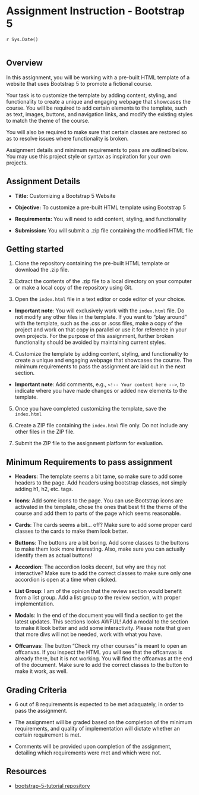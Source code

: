 # Assignment Instruction - Bootstrap 5
`r Sys.Date()`

```r
```


## Overview

In this assignment, you will be working with a pre-built HTML template of a
website that uses Bootstrap 5 to promote a fictional course. 

Your task is to customize the template by adding content, styling, and
functionality to create a unique and engaging webpage that showcases the
course. You will be required to add certain elements to the template, such as
text, images, buttons, and navigation links, and modify the existing styles
to match the theme of the course.

You will also be required to make sure that certain classes are restored so
as to resolve issues where functionality is broken.

Assignment details and minimum requirements to pass are outlined below. You
may use this project style or syntax as inspiration for your own projects.

## Assignment Details

- **Title:** Customizing a Bootstrap 5 Website

- **Objective:** To customize a pre-built HTML template using Bootstrap 5

- **Requirements:** You will need to add content, styling, and functionality

- **Submission:** You will submit a .zip file containing the modified HTML
  file

## Getting started

1. Clone the repository containing the pre-built HTML template or download
   the .zip file.

2. Extract the contents of the .zip file to a local directory on your
   computer or make a local copy of the repository using Git.

3. Open the `index.html` file in a text editor or code editor of your choice.

- **Important note**: You will exclusively work with the `index.html` file.
   Do not modify any other files in the template. If you want to "play
   around" with the template, such as the .css or .scss files, make a copy of
   the project and work on that copy in parallel or use it for reference in
   your own projects. For the purpose of this assignment, further broken
   functionality should be avoided by maintaining current styles.

4. Customize the template by adding content, styling, and functionality to
  create a unique and engaging webpage that showcases the course. The minimum
  requirements to pass the assignment are laid out in the next section.

- **Important note**: Add comments, e.g., `<!-- Your content here -->`, to
 indicate where you have made changes or added new elements to the template.

5. Once you have completed customizing the template, save the `index.html`

6. Create a ZIP file containing the `index.html` file only. Do not include
  any other files in the ZIP file.

7. Submit the ZIP file to the assignment platform for evaluation.

## Minimum Requirements to pass assignment

- **Headers**: The template seems a bit tame, so make sure to add some
 headers to the page. Add headers using bootstrap classes, not simply adding
 h1, h2, etc. tags.

- **Icons**: Add some icons to the page. You can use Bootstrap icons are
activated in the template, chose the ones that best fit the theme of the
course and add them to parts of the page which seems reasonable.

- **Cards**: The cards seems a bit... off? Make sure to add some proper card
classes to the cards to make them look better.

- **Buttons**: The buttons are a bit boring. Add some classes to the buttons
to make them look more interesting. Also, make sure you can actually identify
them as actual buttons!

- **Accordion**: The accordion looks decent, but why are they not
interactive? Make sure to add the correct classes to make sure only one
accordion is open at a time when clicked.

- **List Group**: I am of the opinion that the review section would benefit
from a list group. Add a list group to the review section, with proper
implementation.

- **Modals**: In the end of the document you will find a section to get the
latest updates. This sections looks AWFUL! Add a modal to the section to make
it look better and add some interactivity. Please note that given that more
divs will not be needed, work with what you have.

- **Offcanvas**: The button "Check my other courses" is meant to open an
offcanvas. If you inspect the HTML you will see that the offcanvas is already
there, but it is not working. You will find the offcanvas at the end of the
document. Make sure to add the correct classes to the button to make it work,
as well.

## Grading Criteria

- 6 out of 8 requirements is expected to be met adaquately, in order to pass
  the assignment.

- The assignment will be graded based on the completion of the minimum
  requirements, and quality of implementation will dictate whether an certain
  requirement is met.

- Comments will be provided upon completion of the assignment, detailing
  which requirements were met and which were not.

## Resources

- [bootstrap-5-tutorial
  repository](https://github.com/clg-du/bootstrap-5-tutorial)

